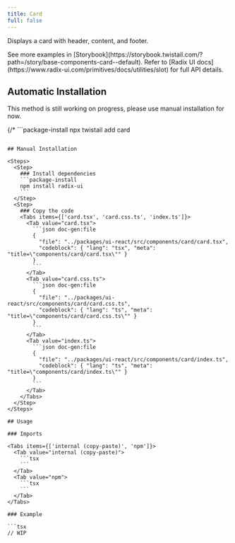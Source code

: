 ```yaml
---
title: Card
full: false
---
```


Displays a card with header, content, and footer.

<Callout type='info'>
  See more examples in [Storybook](https://storybook.twistail.com/?path=/story/base-components-card--default).
  Refer to [Radix UI docs](https://www.radix-ui.com/primitives/docs/utilities/slot) for full API details.
</Callout>

## Automatic Installation

<Callout type='warn'>
  This method is still working on progress, please use manual installation for now.
</Callout>

{/* ```package-install
npx twistail add card
``` */}

## Manual Installation

<Steps>
  <Step>
    ### Install dependencies
    ```package-install
    npm install radix-ui
    ```
  </Step>
  <Step>
    ### Copy the code
    <Tabs items={['card.tsx', 'card.css.ts', 'index.ts']}>
      <Tab value="card.tsx">
        ```json doc-gen:file
        {
          "file": "../packages/ui-react/src/components/card/card.tsx",
          "codeblock": { "lang": "tsx", "meta": "title=\"components/card/card.tsx\"" }
        }
        ```
      </Tab>
      <Tab value="card.css.ts">
        ```json doc-gen:file
        {
          "file": "../packages/ui-react/src/components/card/card.css.ts",
          "codeblock": { "lang": "ts", "meta": "title=\"components/card/card.css.ts\"" }
        }
        ```
      </Tab>
      <Tab value="index.ts">
        ```json doc-gen:file
        {
          "file": "../packages/ui-react/src/components/card/index.ts",
          "codeblock": { "lang": "ts", "meta": "title=\"components/card/index.ts\"" }
        }
        ```
      </Tab>
    </Tabs>
  </Step>
</Steps>

## Usage

### Imports

<Tabs items={['internal (copy-paste)', 'npm']}>
  <Tab value="internal (copy-paste)">
    ```tsx
    ```
  </Tab>
  <Tab value="npm">
    ```tsx
    ```
  </Tab>
</Tabs>

### Example

```tsx
// WIP
```
